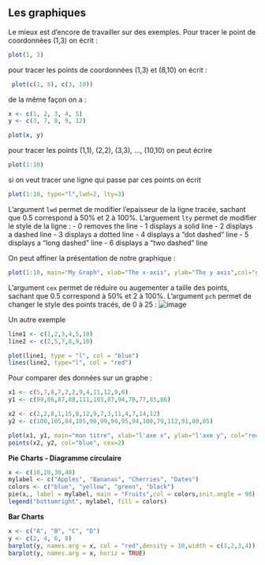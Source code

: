 ## Les graphiques  {.unnumbered}

Le mieux est d'encore de travailler sur des exemples. Pour tracer le point de coordonnées (1,3) on écrit :

``` r
plot(1, 3) 
```

pour tracer les points de coordonnées (1,3) et (8,10) on écrit :

``` r
 plot(c(1, 8), c(3, 10)) 
```

de la même façon on a :

``` r
x <- c(1, 2, 3, 4, 5)
y <- c(3, 7, 8, 9, 12)

plot(x, y)
```

pour tracer les points (1,1), (2,2), (3,3), ..., (10,10) on peut écrire

``` r
plot(1:10) 
```

si on veut tracer une ligne qui passe par ces points on écrit

``` r
plot(1:10, type="l",lwd=2, lty=3) 
```

L'argument `lwd` permet de modifier l'epaisseur de la ligne tracée, sachant que 0.5 correspond à 50% et 2 à 100%. L'arguement `lty` permet de modifier le style de la ligne : - 0 removes the line - 1 displays a solid line - 2 displays a dashed line - 3 displays a dotted line - 4 displays a "dot dashed" line - 5 displays a "long dashed" line - 6 displays a "two dashed" line

On peut affiner la présentation de notre graphique :

``` r
plot(1:10, main="My Graph", xlab="The x-axis", ylab="The y axis",col="green",cex=0.5,pch=11) 
```

L'argument `cex` permet de réduire ou augementer a taille des points, sachant que 0.5 correspond à 50% et 2 à 100%. L'argument `pch` permet de changer le style des points tracés, de 0 à 25 : ![image](./img/pch.png)

Un autre exemple

``` r
line1 <- c(1,2,3,4,5,10)
line2 <- c(2,5,7,8,9,10)

plot(line1, type = "l", col = "blue")
lines(line2, type="l", col = "red") 
```

Pour comparer des données sur un graphe :

``` r
x1 <- c(5,7,8,7,2,2,9,4,11,12,9,6)
y1 <- c(99,86,87,88,111,103,87,94,78,77,85,86)

x2 <- c(2,2,8,1,15,8,12,9,7,3,11,4,7,14,12)
y2 <- c(100,105,84,105,90,99,90,95,94,100,79,112,91,80,85)

plot(x1, y1, main="mon titre", xlab="l'axe x", ylab="l'axe y", col="red", cex=2)
points(x2, y2, col="blue", cex=2)
```

**Pie Charts - Diagramme circulaire**

``` r
x <- c(10,20,30,40)
mylabel <- c("Apples", "Bananas", "Cherries", "Dates")
colors <- c("blue", "yellow", "green", "black")
pie(x,, label = mylabel, main = "Fruits",col = colors,init.angle = 90) 
legend("bottomright", mylabel, fill = colors) 
```

**Bar Charts**

``` r
x <- c("A", "B", "C", "D")
y <- c(2, 4, 6, 8)
barplot(y, names.arg = x, col = "red",density = 10,width = c(1,2,3,4))
barplot(y, names.arg = x, horiz = TRUE) 
```
